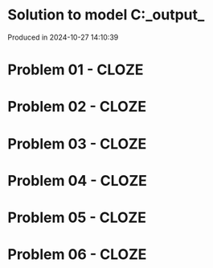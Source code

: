 # Solution to model C:\Users\pedrocruz\Documents\GitHub\pyequa\examples\cloze\_output_

Produced in 2024-10-27 14:10:39

# Problem 01 - CLOZE
# Problem 02 - CLOZE
# Problem 03 - CLOZE
# Problem 04 - CLOZE
# Problem 05 - CLOZE
# Problem 06 - CLOZE
